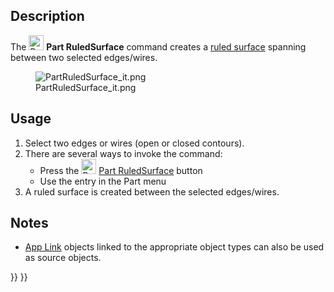 <languages/>

{{Docnav
|[[Part_MakeFace|MakeFace]]
|[[Part_Loft|Loft]]
|[[Part_Workbench|Part]]
|IconL=Part_MakeFace.svg
|IconR=Part_Loft.svg
|IconC=Workbench_Part.svg
}}

<div class="mw-translate-fuzzy">
{{GuiCommand/pl|Name=Part RuledSurface|Name/pl=Part RuledSurface|MenuLocation=Part → RuledSurface|Workbenches=[[Part_Workbench/pl|Part]], Complete|SeeAlso=}}
</div>

==Description==

The [[Image:Part_RuledSurface.svg|24px]] '''Part RuledSurface''' command creates a [https://en.wikipedia.org/wiki/Ruled_surface ruled surface] spanning between two selected edges/wires.

[[File:PartRuledSurface_it.png]]

==Usage==

# Select two edges or wires (open or closed contours).
# There are several ways to invoke the command:
#* Press the [[Image:Part_RuledSurface.svg|24px|link=Part_RuledSurface]] [[Part_RuledSurface|Part RuledSurface]] button
#* Use the {{MenuCommand|Part → RuledSurface}} entry in the Part menu
# A ruled surface is created between the selected edges/wires.

==Notes==

* [[App_Link|App Link]] objects linked to the appropriate object types can also be used as source objects.


{{Docnav
|[[Part_MakeFace|MakeFace]]
|[[Part_Loft|Loft]]
|[[Part_Workbench|Part]]
|IconL=Part_MakeFace.svg
|IconR=Part_Loft.svg
|IconC=Workbench_Part.svg
}}

{{Part_Tools_navi{{#translation:}}}}
{{Userdocnavi{{#translation:}}}}